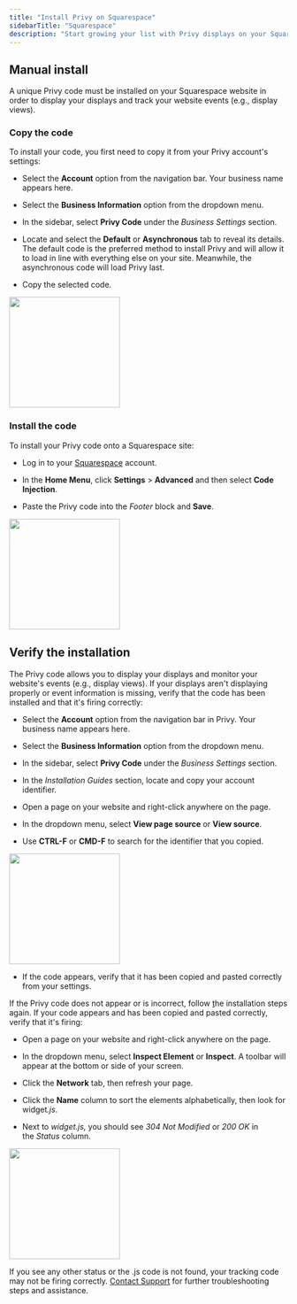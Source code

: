 ```yaml
---
title: "Install Privy on Squarespace"
sidebarTitle: "Squarespace"
description: "Start growing your list with Privy displays on your Squarespace site."
---
```


## Manual install

A unique Privy code must be installed on your Squarespace website in order to display your displays and track your website events (e.g., display views).

### Copy the code

To install your code, you first need to copy it from your Privy account's settings:

* Select the **Account** option from the navigation bar. Your business name appears here. 

* Select the **Business Information** option from the dropdown menu. 

* In the sidebar, select **Privy Code** under the *Business Settings* section. 

* Locate and select the **Default** or **Asynchronous** tab to reveal its details. The default code is the preferred method to install Privy and will allow it to load in line with everything else on your site. Meanwhile, the asynchronous code will load Privy last.

* Copy the selected code.

<img height="200" src="/images/integrations/copy-privy-code.gif" />

### Install the code

To install your Privy code onto a Squarespace site:

* Log in to your [Squarespace](https://login.squarespace.com/) account.

* In the **Home Menu**, click **Settings** > **Advanced** and then select **Code Injection**.

* Paste the Privy code into the *Footer* block and **Save**. 

<img height="200" src="/images/integrations/squarespace-install-code.gif" />

## Verify the installation

The Privy code allows you to display your displays and monitor your website's events (e.g., display views). If your displays aren't displaying properly or event information is missing, verify that the code has been installed and that it's firing correctly:

* Select the **Account** option from the navigation bar in Privy. Your business name appears here. 

* Select the **Business Information** option from the dropdown menu. 

* In the sidebar, select **Privy Code** under the *Business Settings* section. 

* In the *Installation Guides* section, locate and copy your account identifier.

* Open a page on your website and right-click anywhere on the page.

* In the dropdown menu, select **View page source** or **View source**.

* Use **CTRL-F** or **CMD-F** to search for the identifier that you copied.

<img height="200" src="/images/integrations/wordpress-locate-code.gif" />

* If the code appears, verify that it has been copied and pasted correctly from your settings.

If the Privy code does not appear or is incorrect, follow [t](https://help.privy.com/article/367-install-privy-on-squarespace#h_6ecaf55f-0719-4b8e-9df8-bbe43b1cf9e7)he installation steps again. If your code appears and has been copied and pasted correctly, verify that it's firing: 

* Open a page on your website and right-click anywhere on the page.

* In the dropdown menu, select **Inspect Element** or **Inspect**. A toolbar will appear at the bottom or side of your screen.

* Click the **Network** tab, then refresh your page. 

* Click the **Name** column to sort the elements alphabetically, then look for widge&#x74;*.js*. 

* Next to *widget.js,* you should see *304 Not Modified* or *200 OK* in the *Status* column.

<img height="200" src="/images/integrations/Locate_JS_in_console.png" />

If you see any other status or the .js code is not found, your tracking code may not be firing correctly. [Contact Support](mailto:support@privy.com) for further troubleshooting steps and assistance.